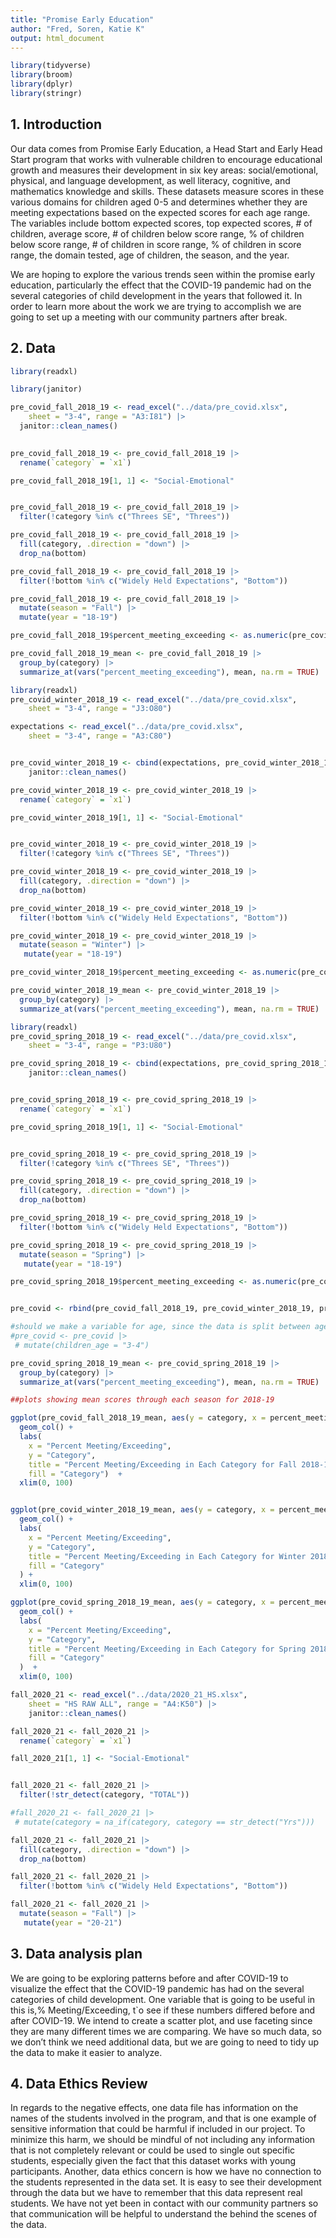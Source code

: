 ```yaml
---
title: "Promise Early Education"
author: "Fred, Soren, Katie K"
output: html_document
---
```


```r
library(tidyverse)
library(broom)
library(dplyr)
library(stringr)
```

## 1. Introduction

Our data comes from Promise Early Education, a Head Start and Early Head Start program that works with vulnerable children to encourage educational growth and measures their development in six key areas: social/emotional, physical, and language development, as well literacy, cognitive, and mathematics knowledge and skills. These datasets measure scores in these various domains for children aged 0-5 and determines whether they are meeting expectations based on the expected scores for each age range. The variables include bottom expected scores, top expected scores, # of children, average score, # of children below score range, % of children below score range, # of children in score range, % of children in score range, the domain tested, age of children, the season, and the year.

We are hoping to explore the various trends seen within the promise early education, particularly the effect that the COVID-19 pandemic had on the several categories of child development in the years that followed it. In order to learn more about the work we are trying to accomplish we are going to set up a meeting with our community partners after break. 


## 2. Data


```r
library(readxl)

library(janitor)

pre_covid_fall_2018_19 <- read_excel("../data/pre_covid.xlsx", 
    sheet = "3-4", range = "A3:I81") |>
  janitor::clean_names()
  

pre_covid_fall_2018_19 <- pre_covid_fall_2018_19 |>
  rename(`category` = `x1`)

pre_covid_fall_2018_19[1, 1] <- "Social-Emotional"


pre_covid_fall_2018_19 <- pre_covid_fall_2018_19 |>
  filter(!category %in% c("Threes SE", "Threes")) 

pre_covid_fall_2018_19 <- pre_covid_fall_2018_19 |>
  fill(category, .direction = "down") |>
  drop_na(bottom)

pre_covid_fall_2018_19 <- pre_covid_fall_2018_19 |>
  filter(!bottom %in% c("Widely Held Expectations", "Bottom"))

pre_covid_fall_2018_19 <- pre_covid_fall_2018_19 |>
  mutate(season = "Fall") |>
  mutate(year = "18-19")

pre_covid_fall_2018_19$percent_meeting_exceeding <- as.numeric(pre_covid_fall_2018_19$percent_meeting_exceeding)

pre_covid_fall_2018_19_mean <- pre_covid_fall_2018_19 |>
  group_by(category) |>
  summarize_at(vars("percent_meeting_exceeding"), mean, na.rm = TRUE)


```

```r
library(readxl)
pre_covid_winter_2018_19 <- read_excel("../data/pre_covid.xlsx", 
    sheet = "3-4", range = "J3:O80")

expectations <- read_excel("../data/pre_covid.xlsx", 
    sheet = "3-4", range = "A3:C80")


pre_covid_winter_2018_19 <- cbind(expectations, pre_covid_winter_2018_19) |>
    janitor::clean_names()

pre_covid_winter_2018_19 <- pre_covid_winter_2018_19 |>
  rename(`category` = `x1`)

pre_covid_winter_2018_19[1, 1] <- "Social-Emotional"


pre_covid_winter_2018_19 <- pre_covid_winter_2018_19 |>
  filter(!category %in% c("Threes SE", "Threes")) 

pre_covid_winter_2018_19 <- pre_covid_winter_2018_19 |>
  fill(category, .direction = "down") |>
  drop_na(bottom)

pre_covid_winter_2018_19 <- pre_covid_winter_2018_19 |>
  filter(!bottom %in% c("Widely Held Expectations", "Bottom"))

pre_covid_winter_2018_19 <- pre_covid_winter_2018_19 |>
  mutate(season = "Winter") |>
   mutate(year = "18-19")

pre_covid_winter_2018_19$percent_meeting_exceeding <- as.numeric(pre_covid_winter_2018_19$percent_meeting_exceeding)

pre_covid_winter_2018_19_mean <- pre_covid_winter_2018_19 |>
  group_by(category) |>
  summarize_at(vars("percent_meeting_exceeding"), mean, na.rm = TRUE)


```

```r
library(readxl)
pre_covid_spring_2018_19 <- read_excel("../data/pre_covid.xlsx", 
    sheet = "3-4", range = "P3:U80")

pre_covid_spring_2018_19 <- cbind(expectations, pre_covid_spring_2018_19) |>
    janitor::clean_names()


pre_covid_spring_2018_19 <- pre_covid_spring_2018_19 |>
  rename(`category` = `x1`)

pre_covid_spring_2018_19[1, 1] <- "Social-Emotional"


pre_covid_spring_2018_19 <- pre_covid_spring_2018_19 |>
  filter(!category %in% c("Threes SE", "Threes")) 

pre_covid_spring_2018_19 <- pre_covid_spring_2018_19 |>
  fill(category, .direction = "down") |>
  drop_na(bottom)

pre_covid_spring_2018_19 <- pre_covid_spring_2018_19 |>
  filter(!bottom %in% c("Widely Held Expectations", "Bottom"))

pre_covid_spring_2018_19 <- pre_covid_spring_2018_19 |>
  mutate(season = "Spring") |>
   mutate(year = "18-19")

pre_covid_spring_2018_19$percent_meeting_exceeding <- as.numeric(pre_covid_spring_2018_19$percent_meeting_exceeding)


pre_covid <- rbind(pre_covid_fall_2018_19, pre_covid_winter_2018_19, pre_covid_spring_2018_19)

#should we make a variable for age, since the data is split between age groups? or just choose 3-4 year olds as our #data set?
#pre_covid <- pre_covid |>
 # mutate(children_age = "3-4")

pre_covid_spring_2018_19_mean <- pre_covid_spring_2018_19 |>
  group_by(category) |>
  summarize_at(vars("percent_meeting_exceeding"), mean, na.rm = TRUE)


```

```r

##plots showing mean scores through each season for 2018-19

ggplot(pre_covid_fall_2018_19_mean, aes(y = category, x = percent_meeting_exceeding, fill = category)) +
  geom_col() +
  labs(
    x = "Percent Meeting/Exceeding",
    y = "Category",
    title = "Percent Meeting/Exceeding in Each Category for Fall 2018-19",
    fill = "Category")  +
  xlim(0, 100)


ggplot(pre_covid_winter_2018_19_mean, aes(y = category, x = percent_meeting_exceeding, fill = category)) +
  geom_col() +
  labs(
    x = "Percent Meeting/Exceeding",
    y = "Category",
    title = "Percent Meeting/Exceeding in Each Category for Winter 2018-19",
    fill = "Category" 
  ) +
  xlim(0, 100)

ggplot(pre_covid_spring_2018_19_mean, aes(y = category, x = percent_meeting_exceeding, fill = category)) +
  geom_col() +
  labs(
    x = "Percent Meeting/Exceeding",
    y = "Category",
    title = "Percent Meeting/Exceeding in Each Category for Spring 2018-19",
    fill = "Category" 
  )  +
  xlim(0, 100)


```
```r

fall_2020_21 <- read_excel("../data/2020_21_HS.xlsx", 
    sheet = "HS RAW ALL", range = "A4:K50") |>
    janitor::clean_names()

fall_2020_21 <- fall_2020_21 |>
  rename(`category` = `x1`)

fall_2020_21[1, 1] <- "Social-Emotional"


fall_2020_21 <- fall_2020_21 |>
  filter(!str_detect(category, "TOTAL")) 

#fall_2020_21 <- fall_2020_21 |>
 # mutate(category = na_if(category, category == str_detect("Yrs")))

fall_2020_21 <- fall_2020_21 |>
  fill(category, .direction = "down") |>
  drop_na(bottom)

fall_2020_21 <- fall_2020_21 |>
  filter(!bottom %in% c("Widely Held Expectations", "Bottom"))

fall_2020_21 <- fall_2020_21 |>
  mutate(season = "Fall") |>
   mutate(year = "20-21")

```
## 3. Data analysis plan
We are going to be exploring patterns before and after COVID-19 to visualize the effect that the COVID-19 pandemic has had on the several categories of child development. One variable that is going to be useful in this is,% Meeting/Exceeding, t`o see if these numbers differed before and after COVID-19. We intend to create a scatter plot, and use faceting since they are many different times we are comparing.  We have so much data, so we don't think we need additional data, but we are going to need to tidy up the data to make it easier to analyze.



## 4. Data Ethics Review

In regards to the negative effects, one data file has information on the names of the students involved in the program, and that is one example of sensitive information that could be harmful if included in our project. To minimize this harm, we should be mindful of not including any information that is not completely relevant or could be used to single out specific students, especially given the fact that this dataset works with young participants. Another, data ethics concern is how we have no connection to the students represented in the data set. It is easy to see their development through the data but we have to remember that this data represent real students. We have not yet been in contact with our community partners so that communication will be helpful to understand the behind the scenes of the data. 


